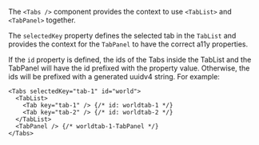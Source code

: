 The `<Tabs />` component provides the context to use `<TabList>` and `<TabPanel>` together.

The `selectedKey` property defines the selected tab in the `TabList` and provides the context for
the `TabPanel` to have the correct a11y properties.

If the `id` property is defined, the ids of the Tabs inside the TabList and the TabPanel will have
the id prefixed with the property value. Otherwise, the ids will be prefixed with a generated uuidv4
string. For example:

```tsx
<Tabs selectedKey="tab-1" id="world">
  <TabList>
    <Tab key="tab-1" /> {/* id: worldtab-1 */}
    <Tab key="tab-2" /> {/* id: worldtab-2 */}
  </TabList>
  <TabPanel /> {/* worldtab-1-TabPanel */}
</Tabs>
```
